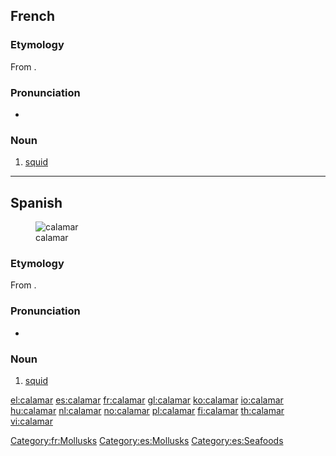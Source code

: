 ==French==

===Etymology===
From {{etyl|grc|fr}} {{term|κάλαμος|tr=kálamos||reed, ink pen}}.

===Pronunciation===
* {{audio|Fr-calamar.ogg|Audio}}

===Noun===
{{fr-noun|m}}

# [[squid]]

[[Category:fr:Mollusks]]

----

==Spanish==
{{wikipedia|lang=es}}
[[Image:Loligo vulgaris.jpg|thumb|calamar]]

===Etymology===
From {{etyl|grc|es}} {{term|κάλαμος|tr=kálamos||reed, ink pen}}.

===Pronunciation===
* {{IPA|/ka.laˈmaɾ/|lang=es}}

===Noun===
{{es-noun-m|pl=calamares}}

# [[squid]]

[[Category:es:Mollusks]]
[[Category:es:Seafoods]]

[[el:calamar]]
[[es:calamar]]
[[fr:calamar]]
[[gl:calamar]]
[[ko:calamar]]
[[io:calamar]]
[[hu:calamar]]
[[nl:calamar]]
[[no:calamar]]
[[pl:calamar]]
[[fi:calamar]]
[[th:calamar]]
[[vi:calamar]]